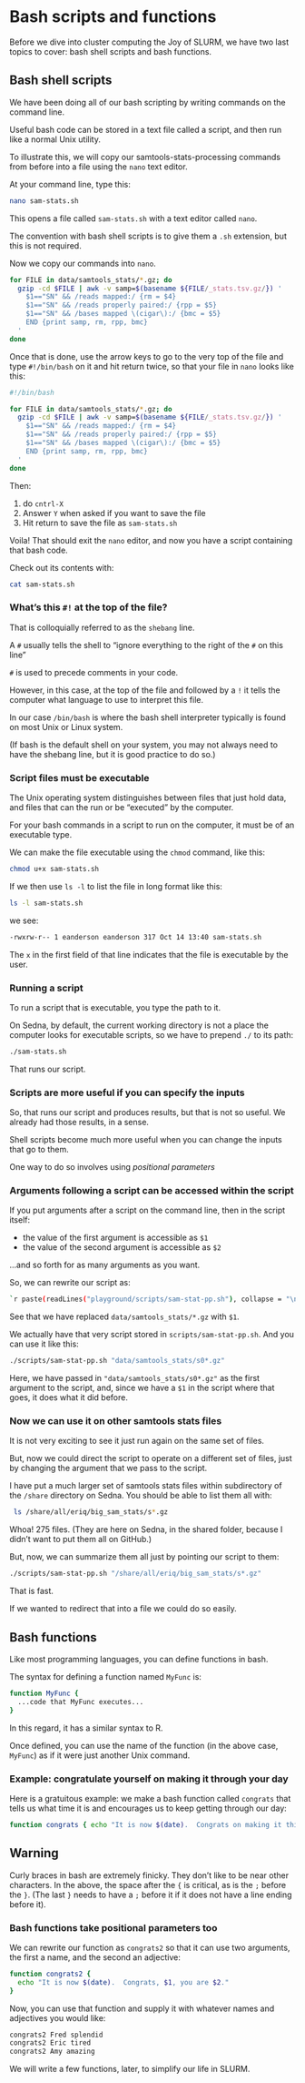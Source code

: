 # Bash scripts and functions {#script-func}

Before we dive into cluster computing the Joy of SLURM,
we have two last topics to cover: bash shell scripts
and bash functions.

## Bash shell scripts

We have been doing all of our bash scripting by writing commands
on the command line.

Useful bash code can be stored in a text file called a script,
and then run like a normal Unix utility.

To illustrate this, we will copy our samtools-stats-processing
commands from before into a file using the `nano` text editor.

At your command line, type this:
```.sh
nano sam-stats.sh
```

This opens a file called `sam-stats.sh` with a text editor called `nano`.  

The convention with bash shell scripts is to give them a `.sh` extension,
but this is not required.

Now we copy our commands into `nano`.
```.sh
for FILE in data/samtools_stats/*.gz; do
  gzip -cd $FILE | awk -v samp=$(basename ${FILE/_stats.tsv.gz/}) '
    $1=="SN" && /reads mapped:/ {rm = $4}
    $1=="SN" && /reads properly paired:/ {rpp = $5}
    $1=="SN" && /bases mapped \(cigar\):/ {bmc = $5}
    END {print samp, rm, rpp, bmc}
  '
done
```

Once that is done, use the arrow keys to go to the very top of the file and type
`#!/bin/bash` on it and hit return twice, so that your file in `nano` looks like this:
```.sh
#!/bin/bash

for FILE in data/samtools_stats/*.gz; do
  gzip -cd $FILE | awk -v samp=$(basename ${FILE/_stats.tsv.gz/}) '
    $1=="SN" && /reads mapped:/ {rm = $4}
    $1=="SN" && /reads properly paired:/ {rpp = $5}
    $1=="SN" && /bases mapped \(cigar\):/ {bmc = $5}
    END {print samp, rm, rpp, bmc}
  '
done
```

Then:

1. do `cntrl-X` 
2. Answer `Y` when asked if you want to save the file
3. Hit return to save the file as `sam-stats.sh`

Voila! That should exit the `nano` editor, and now you have a script containing that bash code.

Check out its contents with:
```.sh
cat sam-stats.sh
```


::: {.callout-warning}

### What's this `#!` at the top of the file?

That is colloquially referred to as the `shebang` line.

A `#` usually tells the shell to "ignore everything to the right of the `#` on this line"

`#` is used to precede comments in your code.

However, in this case, at the top of the file and followed by a `!`
it tells the computer what language to use to interpret this file.

In our case `/bin/bash` is where the bash shell interpreter typically
is found on most Unix or Linux system.

(If bash is the default shell on your system, you may not always need to
have the shebang line, but it is good practice to do so.)
:::


### Script files must be executable

The Unix operating system distinguishes between files that
just hold data, and files that can the run or be "executed" by the
computer.  

For your bash commands in a script to run on the computer, it must be
of an executable type.

We can make the file executable using the `chmod` command, like this:
```.sh
chmod u+x sam-stats.sh
```

If we then use `ls -l` to list the file in long format like this:
```.sh
ls -l sam-stats.sh
```

we see:
```.sh
-rwxrw-r-- 1 eanderson eanderson 317 Oct 14 13:40 sam-stats.sh
```

The `x` in the first field of that line indicates that the file is executable
by the user.

### Running a script 

To run a script that is executable, you type the path to it.  

On Sedna, by default, the current working directory is not a place
the computer looks for executable scripts, so we have to prepend `./` to
its path:
```.sh
./sam-stats.sh
```

That runs our script.

### Scripts are more useful if you can specify the inputs

So, that runs our script and produces results, but that is not
so useful.  We already had those results, in a sense.

Shell scripts become much more useful when you can change the inputs
that go to them.  

One way to do so involves using _positional parameters_

### Arguments following a script can be accessed within the script

If you put arguments after a script on the command line, then in the
script itself:

- the value of the first argument is accessible as `$1`
- the value of the second argument is accessible as `$2`

...and so forth for as many arguments as you want.  

So, we can rewrite our script as:
```.sh
`r paste(readLines("playground/scripts/sam-stat-pp.sh"), collapse = "\n")`
```

See that we have replaced `data/samtools_stats/*.gz` with
`$1`.

We actually have that very script stored in `scripts/sam-stat-pp.sh`.
And you can use it like this:
```.sh
./scripts/sam-stat-pp.sh "data/samtools_stats/s0*.gz"
```

Here, we have passed in `"data/samtools_stats/s0*.gz"` as the first
argument to the script, and, since we have a `$1` in the script
where that goes, it does what it did before.

### Now we can use it on other samtools stats files

It is not very exciting to see it just run again on the same
set of files.

But, now we could direct the script to operate on a different
set of files, just by changing the argument that we pass to the
script.

I have put a much larger set of samtools stats files within subdirectory of the `/share`
directory on Sedna.  You should be able to list them all with:
```.sh
 ls /share/all/eriq/big_sam_stats/s*.gz
```

Whoa! 275 files.  (They are here on Sedna, in the shared folder, because I didn't want to
put them all on GitHub.)

But, now, we can summarize them all just by pointing our script to
them:

```.sh
./scripts/sam-stat-pp.sh "/share/all/eriq/big_sam_stats/s*.gz"
```

That is fast.  

If we wanted to redirect that into a file we could do so easily.


## Bash functions

Like most programming languages, you can define functions in bash.

The syntax for defining a function named `MyFunc` is:
```.sh
function MyFunc {
  ...code that MyFunc executes...
}
```
In this regard, it has a similar syntax to R.  

Once defined, you can use the name of the function (in the above
case, `MyFunc`) as if it were just another Unix command.

### Example: congratulate yourself on making it through your day

Here is a gratuitous example: we make a bash function called
`congrats` that tells us what time it is and encourages us to keep
getting through our day:
```.sh
function congrats { echo "It is now $(date).  Congrats on making it this far in your day."; }
```

::: {.callout-warning}

## Warning

Curly braces in bash are extremely finicky.  They don't like to be near
other characters.  In the above, the space after the `{` is critical,
as is the `;` before the `}`.  (The last `}` needs to have a `;` before it
if it does not have a line ending before it).

:::


### Bash functions take positional parameters too

We can rewrite our function as `congrats2` so that it can use
two arguments, the first a name, and the second an adjective:
```.sh
function congrats2 { 
  echo "It is now $(date).  Congrats, $1, you are $2."
}
```

Now, you can use that function and supply it with whatever names and adjectives
you would like:
```.sh
congrats2 Fred splendid
congrats2 Eric tired
congrats2 Amy amazing
```

We will write a few functions, later, to simplify our life in SLURM.

